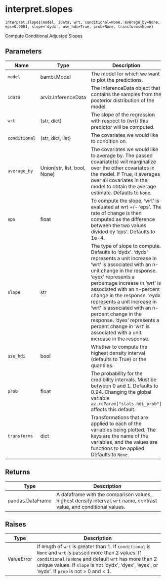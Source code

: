 # interpret.slopes { #bambi.interpret.slopes }

`interpret.slopes(model, idata, wrt, conditional=None, average_by=None, eps=0.0001, slope='dydx', use_hdi=True, prob=None, transforms=None)`

Compute Conditional Adjusted Slopes

## Parameters

| Name          | Type                           | Description                                                                                                                                                                                                                                                                                                                                                                                                                                                   | Default    |
|---------------|--------------------------------|---------------------------------------------------------------------------------------------------------------------------------------------------------------------------------------------------------------------------------------------------------------------------------------------------------------------------------------------------------------------------------------------------------------------------------------------------------------|------------|
| `model`       | bambi.Model                    | The model for which we want to plot the predictions.                                                                                                                                                                                                                                                                                                                                                                                                          | _required_ |
| `idata`       | arviz.InferenceData            | The InferenceData object that contains the samples from the posterior distribution of the model.                                                                                                                                                                                                                                                                                                                                                              | _required_ |
| `wrt`         | (str, dict)                    | The slope of the regression with respect to (wrt) this predictor will be computed.                                                                                                                                                                                                                                                                                                                                                                            | _required_ |
| `conditional` | (str, dict, list)              | The covariates we would like to condition on.                                                                                                                                                                                                                                                                                                                                                                                                                 | `None`     |
| `average_by`  | Union\[str, list, bool, None\] | The covariates we would like to average by. The passed covariate(s) will marginalize over the other covariates in the model. If True, it averages over all covariates in the model to obtain the average estimate. Defaults to ``None``.                                                                                                                                                                                                                      | `None`     |
| `eps`         | float                          | To compute the slope, 'wrt' is evaluated at wrt +/- 'eps'. The rate of change is then computed as the difference between the two values divided by 'eps'. Defaults to 1e-4.                                                                                                                                                                                                                                                                                   | `0.0001`   |
| `slope`       | str                            | The type of slope to compute. Defaults to 'dydx'. 'dydx' represents a unit increase in 'wrt' is associated with an n-unit change in the response. 'eyex' represents a percentage increase in 'wrt' is associated with an n-percent change in the response. 'eydx' represents a unit increase in 'wrt' is associated with an n-percent change in the response. 'dyex' represents a percent change in 'wrt' is associated with a unit increase in the response. | `'dydx'`   |
| `use_hdi`     | bool                           | Whether to compute the highest density interval (defaults to True) or the quantiles.                                                                                                                                                                                                                                                                                                                                                                          | `True`     |
| `prob`        | float                          | The probability for the credibility intervals. Must be between 0 and 1. Defaults to 0.94. Changing the global variable ``az.rcParam["stats.hdi_prob"]`` affects this default.                                                                                                                                                                                                                                                                                 | `None`     |
| `transforms`  | dict                           | Transformations that are applied to each of the variables being plotted. The keys are the name of the variables, and the values are functions to be applied. Defaults to ``None``.                                                                                                                                                                                                                                                                            | `None`     |

## Returns

| Type             | Description                                                                                                             |
|------------------|-------------------------------------------------------------------------------------------------------------------------|
| pandas.DataFrame | A dataframe with the comparison values, highest density interval, ``wrt`` name, contrast value, and conditional values. |

## Raises

| Type       | Description                                                                                                                                                                                                                                                                               |
|------------|-------------------------------------------------------------------------------------------------------------------------------------------------------------------------------------------------------------------------------------------------------------------------------------------|
| ValueError | If length of ``wrt`` is greater than 1. If ``conditional`` is ``None`` and ``wrt`` is passed more than 2 values. If ``conditional`` is ``None`` and default ``wrt`` has more than 2 unique values. If ``slope`` is not 'dydx', 'dyex', 'eyex', or 'eydx'. If ``prob`` is not > 0 and < 1. |